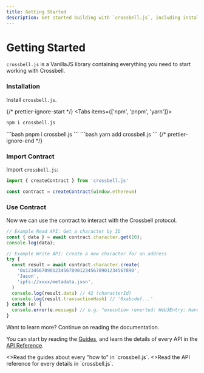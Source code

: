 ```yaml
---
title: Getting Started
description: Get started building with `crossbell.js`, including installation, importing contracts, and using the contract to interact with the Crossbell protocol.
---
```


# Getting Started

`crossbell.js` is a VanillaJS library containing everything you need to start working with Crossbell.


<Steps>

### Installation

Install `crossbell.js`.

{/* prettier-ignore-start */}
<Tabs items={['npm', 'pnpm', 'yarn']}>
  <Tab>
```bash
npm i crossbell.js
```
  </Tab>
  <Tab>
```bash
pnpm i crossbell.js
```
  </Tab>
  <Tab>
```bash
yarn add crossbell.js
```
  </Tab>
</Tabs>
{/* prettier-ignore-end */}

### Import Contract

Import `crossbell.js`:

```ts
import { createContract } from 'crossbell.js'

const contract = createContract(window.ethereum)
```

### Use Contract

Now we can use the contract to interact with the Crossbell protocol.

```ts {2}
// Example Read API: Get a character by ID
const { data } = await contract.character.get(10);
console.log(data);
```

```ts {3}
// Example Write API: Create a new character for an address
try {
  const result = await contract.character.create(
    '0x1234567890123456789012345678901234567890',
    'Jason',
    'ipfs://xxxx/metadata.json',
  )
  console.log(result.data) // 42 (characterId)
  console.log(result.transactionHash) // '0xabcdef...'
} catch (e) {
  console.error(e.message) // e.g. "execution reverted: Web3Entry: HandleExists"
}
```
</Steps>

Want to learn more? Continue on reading the documentation.

You can start by reading the [Guides](/sdk/js/guides/wallet), and learn the details of every API in the [API Reference](/sdk/js/api-reference).


<Cards num={2}>
  <Card
    arrow
    icon="🎓"
    title="Guides"
    href="/sdk/js/guides/wallet">
    <>Read the guides about every "how to" in `crossbell.js`.</>
  </Card>
  <Card
    arrow
    icon="📚"
    title="API Reference"
    href="/sdk/js/api-reference">
    <>Read the API reference for every details in `crossbell.js`.</>
  </Card>
</Cards>
